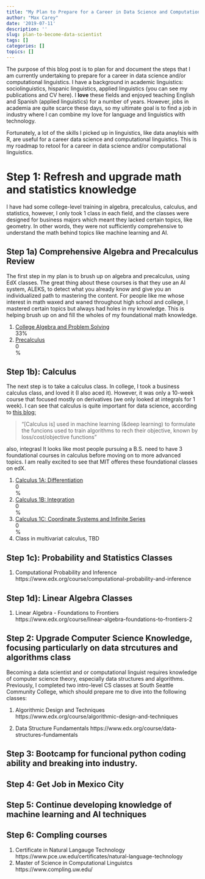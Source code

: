```yaml
---
title: "My Plan to Prepare for a Career in Data Science and Computational Linguistics"
author: "Max Carey"
date: '2019-07-11'
description: ''
slug: plan-to-become-data-scientist
tags: []
categories: []
topics: []
---
```


<link rel="stylesheet" href="https://stackpath.bootstrapcdn.com/bootstrap/4.3.1/css/bootstrap.min.css" integrity="sha384-ggOyR0iXCbMQv3Xipma34MD+dH/1fQ784/j6cY/iJTQUOhcWr7x9JvoRxT2MZw1T" crossorigin="anonymous">

The purpose of this blog post is to plan for and document the steps that I am currently undertaking to prepare for a career in data science and/or computational linguistics. I have a background in academic linguistics: sociolinguistics, hispanic linguistics, applied linguistics (you can see my publications and CV here). I **love** these fields and enjoyed teaching English and Spanish (applied linguistics) for a number of years. However, jobs in academia are quite scarce these days, so my ultimate goal is to find a job in industry where I can combine my love for language and linguistics with technology.

Fortunately, a lot of the skills I picked up in linguistics, like data anaylsis with R, are useful for a career data science and computational linguistics. This is my roadmap to retool for a career in data science and/or computational linguistics.

# Step 1: Refresh and upgrade math and statistics knowledge

I have had some college-level training in algebra, precalculus, calculus, and statistics, however, I only took 1 class in each field, and the classes were designed for business majors which meant they lacked certain topics, like geometry. In other words, they were not sufficiently comprehensive to understand the math behind topics like machine learning and AI.


## Step 1a) Comprehensive Algebra and Precalculus Review

The first step in my plan is to brush up on algebra and precalculus, using EdX classes. The great thing about these courses is that they use an AI system, ALEKS, to detect what you already know and give you an individualized path to mastering the content. For people like me whose interest in math waxed and waned throughout high school and college, I mastered certain topics but always had holes in my knowledge. This is helping brush up on and fill the wholes of my foundational math knowledge.

1. <a href="https://www.edx.org/course/college-algebra-problem-solving-asux-mat117x" target=blank> College Algebra and Problem Solving</a>
 <div class="progress">
  <div class="progress-bar progress-bar-striped active" role="progressbar"
  aria-valuenow="40" aria-valuemin="0" aria-valuemax="100" style="width:33%">
    33%
  </div>
</div> 

2. <a href="https://www.edx.org/course/precalculus-asux-mat170x" target=blank>Precalculus</a> 
<div class="progress">
  <div class="progress-bar progress-bar-striped active" role="progressbar"
  aria-valuenow="40" aria-valuemin="0" aria-valuemax="100" style="width:1%">
    0%
  </div>
</div>

## Step 1b): Calculus

The next step is to take a calculus class. In college, I took a business calculus class, and loved it (I also aced it). However, it was only a 10-week course that focused mostly on derivatives (we only looked at integrals for 1 week). I can see that calculus is quite important for data science, according to <a href="https://towardsdatascience.com/mathematics-for-data-science-e53939ee8306" target=blank>this blog:</a>

> "[Calculus is] used in machine learning (&deep learning) to formulate the funcions used to train algorithms to rech their objective, known by loss/cost/objective functions"


also, integrasl  It looks like most people pursuing a B.S. need to have 3 foundational courses in calculus before moving on to more advanced topics. I am really excited to see that MIT offeres these foundational classes on edX.

1. <a href="https://www.edx.org/course/calculus-1a-differentiation-2" target=blank> Calculus 1A: Differentiation</a>
 <div class="progress">
  <div class="progress-bar progress-bar-striped active" role="progressbar"
  aria-valuenow="40" aria-valuemin="0" aria-valuemax="100" style="width:1%">
    0%
  </div>
</div>

2. <a href="https://www.edx.org/course/calculus-1b-integration-2" target=blank> Calculus 1B: Integration</a>
 <div class="progress">
  <div class="progress-bar progress-bar-striped active" role="progressbar"
  aria-valuenow="40" aria-valuemin="0" aria-valuemax="100" style="width:1%">
    0%
  </div>
</div>


3. <a href="https://www.edx.org/course/calculus-1c-coordinate-systems-infinite-series-2" target=blank> Calculus 1C: Coordinate Systems and Infinite Series</a>
 <div class="progress">
  <div class="progress-bar progress-bar-striped active" role="progressbar"
  aria-valuenow="40" aria-valuemin="0" aria-valuemax="100" style="width:1%">
    0%
  </div>
</div>


4. Class in multivariat calculus, TBD

## Step 1c): Probability and Statistics Classes

1. Computational Probability and Inference
https://www.edx.org/course/computational-probability-and-inference

## Step 1d): Linear Algebra Classes

1. Linear Algebra - Foundations to Frontiers
https://www.edx.org/course/linear-algebra-foundations-to-frontiers-2

## Step 2: Upgrade Computer Science Knowledge, focusing particularly on data strcutures and algorithms class
Becoming a data scientist and or computational linguist requires knowledge of computer science theory, especially data structures and algorithms. Previously, I completed two intro-level CS classes at South Seattle Community College, which should prepare me to dive into the following classes:

1. Algorithmic Design and Techniques
https://www.edx.org/course/algorithmic-design-and-techniques

2. Data Structure Fundamentals
https://www.edx.org/course/data-structures-fundamentals

## Step 3: Bootcamp for funcional python coding ability and breaking into industry.


## Step 4: Get Job in Mexico City

## Step 5: Continue developing knowledge of machine learning and AI techniques

## Step 6: Compling courses

1. Certificate in Natural Langauge Technology
https://www.pce.uw.edu/certificates/natural-language-technology
2. Master of Science in Computational Linguistcs
https://www.compling.uw.edu/